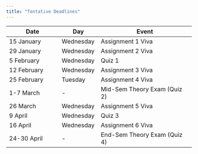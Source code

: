 ```yaml
---
title: "Tentative Deadlines"
---
```


| **Date**           | **Day**       | **Event**                          |
|---------------------|---------------|-------------------------------------|
| 15 January          | Wednesday     | Assignment 1 Viva                  |
| 29 January          | Wednesday     | Assignment 2 Viva                  |
| 5 February          | Wednesday     | Quiz 1                             |
| 12 February         | Wednesday     | Assignment 3 Viva                  |
| 25 February         | Tuesday       | Assignment 4 Viva                  |
| 1-7 March           | -             | Mid-Sem Theory Exam (Quiz 2)       |
| 26 March            | Wednesday     | Assignment 5 Viva                  |
| 9 April             | Wednesday     | Quiz 3                             |
| 16 April            | Wednesday     | Assignment 6 Viva                  |
| 24-30 April         | -             | End-Sem Theory Exam (Quiz 4)       |


